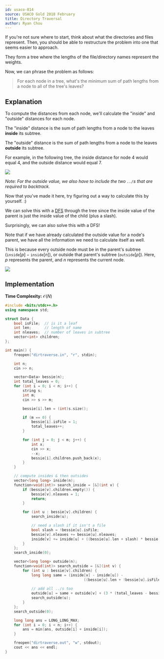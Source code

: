 ```yaml
---
id: usaco-814
source: USACO Gold 2018 February
title: Directory Traversal
author: Ryan Chou
---
```


<Spoiler title="Hint 1">

If you're not sure where to start, think about what the directories and files represent. Then, you should be able to restructure the problem into one that seems easier to approach.

</Spoiler>

<Spoiler title="Answer to Hint 1">

They form a tree where the lengths of the file/directory names represent the weights.

Now, we can phrase the problem as follows:

> For each node in a tree, what's the minimum sum of path lengths from a node to all of the tree's leaves?

</Spoiler>

<Spoiler title="Solution">

## Explanation

To compute the distances from each node, we'll calculate the "inside" and "outside" distances for each node.

The "inside" distance is the sum of path lengths from a node to the leaves **inside** its subtree.

The "outside" distance is the sum of path lengths from a node to the leaves **outside** its subtree.

For example, in the following tree, the inside distance for node $4$ would equal $4$, and the outside distance would equal $7$.

![](usaco-814/diagram.png)

*Note: For the outside value, we also have to include the two `../`s that are required to backtrack.*

<Optional title="Keep Thinking!">

Now that you've made it here, try figuring out a way to calculate this by yourself. :)

</Optional>

<Spoiler title="Calculating inside distances">

We can solve this with a [DFS](/silver/graph-traversal) through the tree since the inside value of the parent is just the inside value of the child (plus a slash).

</Spoiler>

<Spoiler title="Calculating outside distances">

Surprisingly, we can also solve this with a DFS!

Note that if we have already calculated the outside value for a node's parent, we have all the information we need to calculate itself as well.

This is because every outside node must be in the parent's subtree ($\texttt{inside}[p] - \texttt{inside}[n]$), or outside that parent's subtree ($\texttt{outside}[p]$). Here, $p$ represents the parent, and $n$ represents the current node.

![](usaco-814/outside.png)

</Spoiler>

## Implementation

**Time Complexity:** $\mathcal{O}(N)$

<LanguageSection>
<CPPSection>

```cpp
#include <bits/stdc++.h>
using namespace std;

struct Data {
	bool isFile;  // is it a leaf
	int len;      // length of name
	int nleaves;  // number of leaves in subtree
	vector<int> children;
};

int main() {
	freopen("dirtraverse.in", "r", stdin);

	int n;
	cin >> n;

	vector<Data> bessie(n);
	int total_leaves = 0;
	for (int i = 0; i < n; i++) {
		string s;
		int m;
		cin >> s >> m;

		bessie[i].len = (int)s.size();

		if (m == 0) {
			bessie[i].isFile = 1;
			total_leaves++;
		}

		for (int j = 0; j < m; j++) {
			int x;
			cin >> x;
			--x;
			bessie[i].children.push_back(x);
		}
	}

	// compute insides & then outsides
	vector<long long> inside(n);
	function<void(int)> search_inside = [&](int v) {
		if (bessie[v].children.empty()) {
			bessie[v].nleaves = 1;
			return;
		}

		for (int u : bessie[v].children) {
			search_inside(u);

			// need a slash if it isn't a file
			bool slash = !bessie[u].isFile;
			bessie[v].nleaves += bessie[u].nleaves;
			inside[v] += inside[u] + ((bessie[u].len + slash) * bessie[u].nleaves);
		}
	};
	search_inside(0);

	vector<long long> outside(n);
	function<void(int)> search_outside = [&](int v) {
		for (int u : bessie[v].children) {
			long long same = (inside[v] - inside[u]) -
									((bessie[u].len + !bessie[u].isFile) * (bessie[u].nleaves));
			
			// add all ../s too
			outside[u] = same + outside[v] + (3 * (total_leaves - bessie[u].nleaves));
			search_outside(u);
		}
	};
	search_outside(0);

	long long ans = LONG_LONG_MAX;
	for (int i = 0; i < n; i++) {
		ans = min(ans, outside[i] + inside[i]);
	}

	freopen("dirtraverse.out", "w", stdout);
	cout << ans << endl;
}
```

</CPPSection>
</LanguageSection>

</Spoiler>
